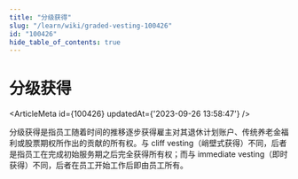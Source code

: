 ```yaml
---
title: "分级获得"
slug: "/learn/wiki/graded-vesting-100426"
id: "100426"
hide_table_of_contents: true
---
```



# 分级获得

<ArticleMeta id={100426} updatedAt={'2023-09-26 13:58:47'} />
<div className='border-solid border-b border-t-0 my-4 border-[var(--ifm-color-gray-300)]' />

分级获得是指员工随着时间的推移逐步获得雇主对其退休计划账户、传统养老金福利或股票期权所作出的贡献的所有权。与 cliff vesting（峭壁式获得）不同，后者是指员工在完成初始服务期之后完全获得所有权；而与 immediate vesting（即时获得）不同，后者在员工开始工作后即由员工所有。
